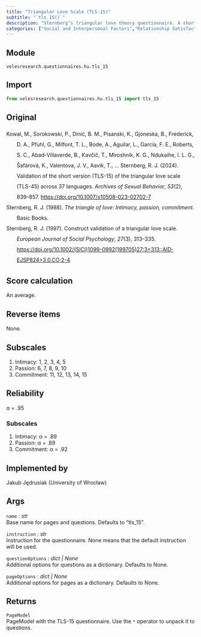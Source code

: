 ```yaml
---
title: "Triangular Love Scale (TLS-15)"
subtitle: "`tls_15()`"
description: "Sternberg’s triangular love theory questionnaire. A shorter version of TLS-45, that measures three components of love: intimacy, passion, and commitment."
categories: ["Social and Interpersonal Factors","Relationship Satisfaction"]
---
```


## Module
`velesresearch.questionnaires.hu.tls_15`

## Import
``` python
from velesresearch.questionnaires.hu.tls_15 import tls_15
```

## Original
<div class="csl-bib-body" style="line-height: 2; margin-left: 2em; text-indent:-2em;">
<div class="csl-entry">Kowal, M., Sorokowski, P., Dinić, B. M., Pisanski, K., Gjoneska, B., Frederick, D. A., Pfuhl, G., Milfont, T. L., Bode, A., Aguilar, L., García, F. E., Roberts, S. C., Abad-Villaverde, B., Kavčič, T., Miroshnik, K. G., Ndukaihe, I. L. G., Šafárová, K., Valentova, J. V., Aavik, T., … Sternberg, R. J. (2024). Validation of the short version (TLS-15) of the triangular love scale (TLS-45) across 37 languages. <i>Archives of Sexual Behavior</i>, <i>53</i>(2), 839–857. <https://doi.org/10.1007/s10508-023-02702-7></div>
<div class="csl-entry">Sternberg, R. J. (1988). <i>The triangle of love: Intimacy, passion, commitment</i>. Basic Books.</div>
<div class="csl-entry">Sternberg, R. J. (1997). Construct validation of a triangular love scale. <i>European Journal of Social Psychology</i>, <i>27</i>(3), 313–335. <https://doi.org/10.1002/(SICI)1099-0992(199705)27:3&lt;313::AID-EJSP824&gt;3.0.CO;2-4></div>
</div>

## Score calculation
An average.

## Reverse items
None.

## Subscales
1. Intimacy: 1, 2, 3, 4, 5
2. Passion: 6, 7, 8, 9, 10
3. Commitment: 11, 12, 13, 14, 15

## Reliability
α = .95

### Subscales
1. Intimacy: α = .89
2. Passion: α = .89
3. Commitment: α = .92

## Implemented by
Jakub Jędrusiak (University of Wrocław)

## Args
`name` : *str*<br>
Base name for pages and questions. Defaults to "tls_15".

`instruction` : *str*<br>
Instruction for the questionnaire. None means that the default instruction will be used.

`questionOptions` : *dict | None*<br>
Additional options for questions as a dictionary. Defaults to None.

`pageOptions` : *dict | None*<br>
Additional options for pages as a dictionary. Defaults to None.


## Returns
`PageModel`<br>
PageModel with the TLS-15 questionnaire. Use the `*` operator to unpack it to questions.
